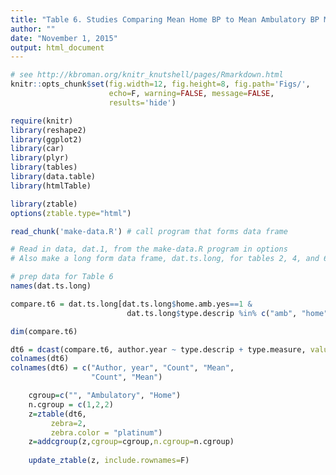 ```yaml
---
title: "Table 6. Studies Comparing Mean Home BP to Mean Ambulatory BP Monitoring"
author: ""
date: "November 1, 2015"
output: html_document
---
```


```r
# see http://kbroman.org/knitr_knutshell/pages/Rmarkdown.html
knitr::opts_chunk$set(fig.width=12, fig.height=8, fig.path='Figs/',
                      echo=F, warning=FALSE, message=FALSE, 
                      results='hide')

require(knitr)
library(reshape2)
library(ggplot2)
library(car)
library(plyr)
library(tables)
library(data.table)
library(htmlTable)

library(ztable)
options(ztable.type="html")

read_chunk('make-data.R') # call program that forms data frame
```

```r
# Read in data, dat.1, from the make-data.R program in options
# Also make a long form data frame, dat.ts.long, for tables 2, 4, and 6
```


```r
# prep data for Table 6
names(dat.ts.long)

compare.t6 = dat.ts.long[dat.ts.long$home.amb.yes==1 & 
                          dat.ts.long$type.descrip %in% c("amb", "home"), ]

dim(compare.t6)

dt6 = dcast(compare.t6, author.year ~ type.descrip + type.measure, value.var="value", na.rm=T)
colnames(dt6)
colnames(dt6) = c("Author, year", "Count", "Mean",
                  "Count", "Mean")
```

```r
    cgroup=c("", "Ambulatory", "Home")
    n.cgroup = c(1,2,2)
    z=ztable(dt6,
         zebra=2,
         zebra.color = "platinum")
    z=addcgroup(z,cgroup=cgroup,n.cgroup=n.cgroup)
    
    update_ztable(z, include.rownames=F)
```
